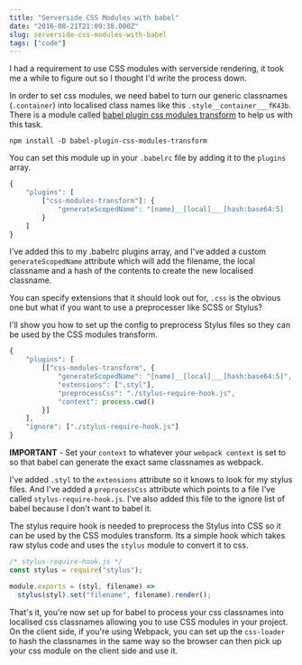 ```yaml
---
title: "Serverside CSS Modules with babel"
date: "2016-08-21T21:09:38.000Z"
slug: serverside-css-modules-with-babel
tags: ["code"]
---
```


I had a requirement to use CSS modules with serverside rendering, it took me a while to figure out so I thought I'd write the process down.

In order to set css modules, we need babel to turn our generic classnames (`.container`) into localised class names like this `.style__container___fK43b`. There is a module called [babel plugin css modules transform](https://github.com/michalkvasnicak/babel-plugin-css-modules-transform) to help us with this task.

`npm install -D babel-plugin-css-modules-transform`

You can set this module up in your `.babelrc` file by adding it to the `plugins` array.

```javascript
{
    "plugins": [
        ["css-modules-transform"]: {
            "generateScopedName": "[name]__[local]___[hash:base64:5]
        }
    ]
}
```

I've added this to my .babelrc plugins array, and I've added a custom `generateScopedName` attribute which will add the filename, the local classname and a hash of the contents to create the new localised classname.

You can specify extensions that it should look out for, `.css` is the obvious one but what if you want to use a preprocesser like SCSS or Stylus?

I'll show you how to set up the config to preprocess Stylus files so they can be used by the CSS modules transform.

```javascript
{
    "plugins": [
        [["css-modules-transform", {
            "generateScopedName": "[name]__[local]___[hash:base64:5]",
            "extensions": [".styl"],
            "preprocessCss": "./stylus-require-hook.js",
            "context": process.cwd()
        }]
    ],
    "ignore": ["./stylus-require-hook.js"]
}
```

**IMPORTANT** - Set your `context` to whatever your `webpack context` is set to so that babel can generate the exact same classnames as webpack.

I've added `.styl` to the `extensions` attribute so it knows to look for my stylus files. And I've added a `preprocessCss` attribute which points to a file I've called `stylus-require-hook.js`. I've also added this file to the ignore list of babel because I don't want to babel it.

The stylus require hook is needed to preprocess the Stylus into CSS so it can be used by the CSS modules transform. Its a simple hook which takes raw stylus code and uses the `stylus` module to convert it to css.

```javascript
/* stylus-require-hook.js */
const stylus = require("stylus");

module.exports = (styl, filename) =>
  stylus(styl).set("filename", filename).render();
```

That's it, you're now set up for babel to process your css classnames into localised css classnames allowing you to use CSS modules in your project. On the client side, if you're using Webpack, you can set up the `css-loader` to hash the classnames in the same way so the browser can then pick up your css module on the client side and use it.
